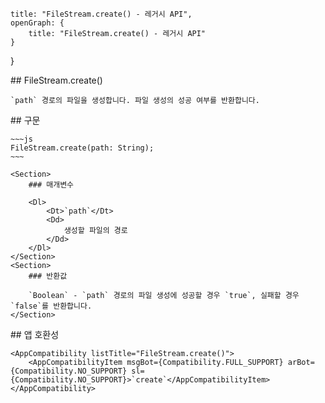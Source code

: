 
    title: "FileStream.create() - 레거시 API",
    openGraph: {
        title: "FileStream.create() - 레거시 API"
    }
}

<Section>
    ## FileStream.create()

    `path` 경로의 파일을 생성합니다. 파일 생성의 성공 여부를 반환합니다.
</Section>
<Section>
    ## 구문

    ~~~js
    FileStream.create(path: String);
    ~~~

    <Section>
        ### 매개변수

        <Dl>
            <Dt>`path`</Dt>
            <Dd>
                생성할 파일의 경로
            </Dd>
        </Dl>
    </Section>
    <Section>
        ### 반환값

        `Boolean` - `path` 경로의 파일 생성에 성공할 경우 `true`, 실패할 경우 `false`를 반환합니다.
    </Section>
</Section>
<Section>
    ## 앱 호환성

    <AppCompatibility listTitle="FileStream.create()">
        <AppCompatibilityItem msgBot={Compatibility.FULL_SUPPORT} arBot={Compatibility.NO_SUPPORT} sl={Compatibility.NO_SUPPORT}>`create`</AppCompatibilityItem>
    </AppCompatibility>
</Section>